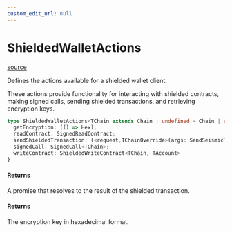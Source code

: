 ```yaml
---
custom_edit_url: null
---
```


# ShieldedWalletActions
<div className="doc-side">
<div className="doc-main-source">

[source](https://github.com/SeismicSystems/seismic-client/blob/86b3230/packages/seismic-viem/src/actions/wallet.ts#L45)

</div>
</div>

<div className="doc-subtitle">

Defines the actions available for a shielded wallet client.

These actions provide functionality for interacting with shielded contracts,
making signed calls, sending shielded transactions, and retrieving encryption keys.

</div>

```ts
type ShieldedWalletActions<TChain extends Chain | undefined = Chain | undefined, TAccount extends Account | undefined = Account | undefined> = {
  getEncryption: (() => Hex);
  readContract: SignedReadContract;
  sendShieldedTransaction: (<request,TChainOverride>(args: SendSeismicTransactionParameters<TChain, TAccount, TChainOverride, request>) => Promise<SendSeismicTransactionReturnType>);
  signedCall: SignedCall<TChain>;
  writeContract: ShieldedWriteContract<TChain, TAccount>
}
```

<h4 className="doc-comment-title">Returns</h4>

A promise that resolves to the result of the shielded transaction.
<h4 className="doc-comment-title">Returns</h4>

The encryption key in hexadecimal format.